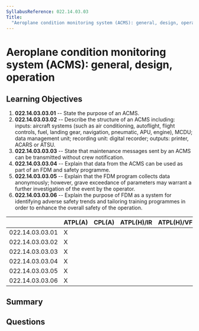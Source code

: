 ```yaml
---
SyllabusReference: 022.14.03.03
Title:
  "Aeroplane condition monitoring system (ACMS): general, design, operation"
---
```


# Aeroplane condition monitoring system (ACMS): general, design, operation

## Learning Objectives

1.  **022.14.03.03.01** -- State the purpose of an ACMS.
2.  **022.14.03.03.02** -- Describe the structure of an ACMS including: inputs:
    aircraft systems (such as air conditioning, autoflight, flight controls,
    fuel, landing gear, navigation, pneumatic, APU, engine), MCDU; data
    management unit; recording unit: digital recorder; outputs: printer, ACARS or
    ATSU.
3.  **022.14.03.03.03** -- State that maintenance messages sent by an ACMS can be
    transmitted without crew notification.
4.  **022.14.03.03.04** -- Explain that data from the ACMS can be used as part of
    an FDM and safety programme.
5.  **022.14.03.03.05** -- Explain that the FDM program collects data
    anonymously; however, grave exceedance of parameters may warrant a further
    investigation of the event by the operator.
6.  **022.14.03.03.06** -- Explain the purpose of FDM as a system for identifying
    adverse safety trends and tailoring training programmes in order to enhance
    the overall safety of the operation.

|                 | ATPL(A) | CPL(A) | ATPL(H)/IR | ATPL(H)/VFR | CPL(H) | IR | CBIR(A) |
| --------------- | ------- | ------ | ---------- | ----------- | ------ | -- | ------- |
| 022.14.03.03.01 | X       |        |            |             |        |    |         |
| 022.14.03.03.02 | X       |        |            |             |        |    |         |
| 022.14.03.03.03 | X       |        |            |             |        |    |         |
| 022.14.03.03.04 | X       |        |            |             |        |    |         |
| 022.14.03.03.05 | X       |        |            |             |        |    |         |
| 022.14.03.03.06 | X       |        |            |             |        |    |         |

## Summary

## Questions
